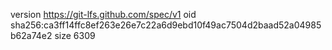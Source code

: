 version https://git-lfs.github.com/spec/v1
oid sha256:ca3ff14ffc8ef263e26e7c22a6d9ebd10f49ac7504d2baad52a04985b62a74e2
size 6309

